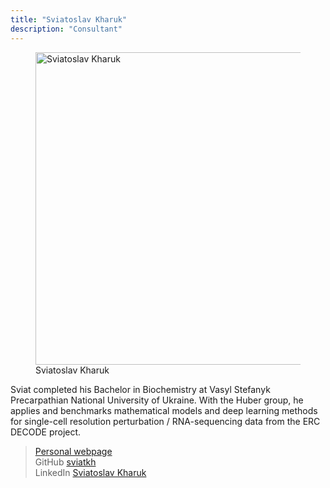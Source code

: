 ```yaml
---
title: "Sviatoslav Kharuk"
description: "Consultant"
---
```


![Sviatoslav Kharuk](sviat-kharuk-photo.jpg){width=500 fig-align="center"}

Sviat completed his Bachelor in Biochemistry at Vasyl Stefanyk Precarpathian National University of Ukraine. With the Huber group, he applies and benchmarks mathematical models and deep learning methods for single-cell resolution perturbation / RNA-sequencing data from the ERC DECODE project.

>[Personal webpage](https://sviatkh.github.io/) \
>GitHub          [sviatkh](https://github.com/sviatkh) \
>LinkedIn        [Sviatoslav Kharuk](https://www.linkedin.com/in/sviatoslav-kharuk-388790139/) \

